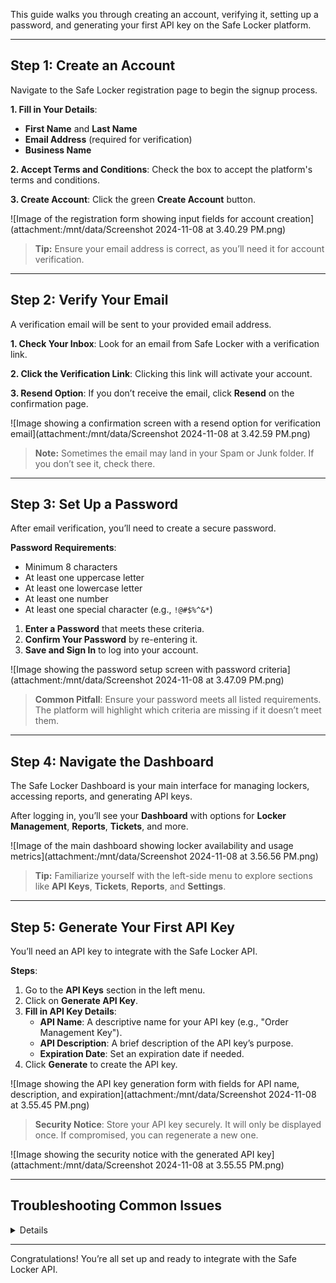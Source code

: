 This guide walks you through creating an account, verifying it, setting up a password, and generating your first API key on the Safe Locker platform.

---

## Step 1: Create an Account

<Callout title="Step 1: Create Your Account" type="info">
Navigate to the Safe Locker registration page to begin the signup process.
</Callout>

**1. Fill in Your Details**:
- **First Name** and **Last Name**
- **Email Address** (required for verification)
- **Business Name**

**2. Accept Terms and Conditions**:
Check the box to accept the platform's terms and conditions.

**3. Create Account**:
Click the green **Create Account** button.

![Image of the registration form showing input fields for account creation](attachment:/mnt/data/Screenshot 2024-11-08 at 3.40.29 PM.png)

> **Tip:** Ensure your email address is correct, as you’ll need it for account verification.

---

## Step 2: Verify Your Email

<Callout title="Email Verification" type="warning">
A verification email will be sent to your provided email address.
</Callout>

**1. Check Your Inbox**:
Look for an email from Safe Locker with a verification link.

**2. Click the Verification Link**:
Clicking this link will activate your account.

**3. Resend Option**:
If you don’t receive the email, click **Resend** on the confirmation page.

![Image showing a confirmation screen with a resend option for verification email](attachment:/mnt/data/Screenshot 2024-11-08 at 3.42.59 PM.png)

> **Note:** Sometimes the email may land in your Spam or Junk folder. If you don’t see it, check there.

---

## Step 3: Set Up a Password

<Callout title="Password Setup" type="tip">
After email verification, you’ll need to create a secure password.
</Callout>

**Password Requirements**:
- Minimum 8 characters
- At least one uppercase letter
- At least one lowercase letter
- At least one number
- At least one special character (e.g., `!@#$%^&*`)

1. **Enter a Password** that meets these criteria.
2. **Confirm Your Password** by re-entering it.
3. **Save and Sign In** to log into your account.

![Image showing the password setup screen with password criteria](attachment:/mnt/data/Screenshot 2024-11-08 at 3.47.09 PM.png)

> **Common Pitfall**: Ensure your password meets all listed requirements. The platform will highlight which criteria are missing if it doesn’t meet them.

---

## Step 4: Navigate the Dashboard

<Callout title="Dashboard Overview" type="info">
The Safe Locker Dashboard is your main interface for managing lockers, accessing reports, and generating API keys.
</Callout>

After logging in, you’ll see your **Dashboard** with options for **Locker Management**, **Reports**, **Tickets**, and more.

![Image of the main dashboard showing locker availability and usage metrics](attachment:/mnt/data/Screenshot 2024-11-08 at 3.56.56 PM.png)

> **Tip:** Familiarize yourself with the left-side menu to explore sections like **API Keys**, **Tickets**, **Reports**, and **Settings**.

---

## Step 5: Generate Your First API Key

<Callout title="Generate API Key" type="success">
You’ll need an API key to integrate with the Safe Locker API.
</Callout>

**Steps**:
1. Go to the **API Keys** section in the left menu.
2. Click on **Generate API Key**.
3. **Fill in API Key Details**:
   - **API Name**: A descriptive name for your API key (e.g., "Order Management Key").
   - **API Description**: A brief description of the API key’s purpose.
   - **Expiration Date**: Set an expiration date if needed.
4. Click **Generate** to create the API key.

![Image showing the API key generation form with fields for API name, description, and expiration](attachment:/mnt/data/Screenshot 2024-11-08 at 3.55.45 PM.png)

> **Security Notice**: Store your API key securely. It will only be displayed once. If compromised, you can regenerate a new one.

![Image showing the security notice with the generated API key](attachment:/mnt/data/Screenshot 2024-11-08 at 3.55.55 PM.png)

---

## Troubleshooting Common Issues

<Details summary="Click to Expand Troubleshooting Tips">
1. **Email Verification Not Received**:
   - Check your Spam folder and use the **Resend** option if needed.
2. **Password Requirements Not Met**:
   - Ensure your password matches all listed requirements.
3. **API Key Expiration**:
   - Be mindful of the expiration date set during API key creation. Generate a new key if it expires.
</Details>

---

<Callout title="You're Ready to Integrate!" type="success">
Congratulations! You’re all set up and ready to integrate with the Safe Locker API.
</Callout>